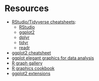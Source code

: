 # Resources

* [RStudio/Tidyverse cheatsheets](https://posit.co/resources/cheatsheets/):
  * [RStudio](https://rstudio.github.io/cheatsheets/html/rstudio-ide.html)
  * [ggplot2](https://rstudio.github.io/cheatsheets/html/data-visualization.html)
  * [dplyr](https://rstudio.github.io/cheatsheets/html/data-transformation.html)
  * [tidyr](https://rstudio.github.io/cheatsheets/html/tidyr.html)
  * [readr](https://rstudio.github.io/cheatsheets/html/data-import.html)
* [ggplot2 cheatsheet]()
* [ggplot elegant graphics for data analysis](https://ggplot2-book.org/)
* [R graph gallery](https://r-graph-gallery.com/)
* [R graphics cookbook](http://www.cookbook-r.com/Graphs/)
* [ggplot2 extensions](https://exts.ggplot2.tidyverse.org/gallery/)
